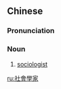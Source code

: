 {{also|社会学家}}
==Chinese==
{{zh-forms|s=社会学家|type=22}}

===Pronunciation===
{{zh-pron
|m=shèhuìxuéjiā
|c=se5 wui6-2 hok6 gaa1
|cat=n
}}

===Noun===
{{zh-noun}}

# [[sociologist]]

[[ru:社會學家]]